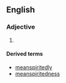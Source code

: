 ==English==

===Adjective===
{{en-adj}}

# {{alternative spelling of|mean-spirited}}

====Derived terms====
* [[meanspiritedly]]
* [[meanspiritedness]]